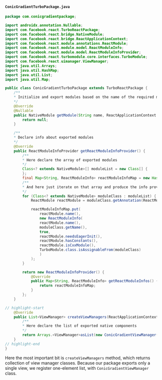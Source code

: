 #### `ConicGradientTurboPackage.java`

```java title="android/src/main/java/com/conicgradientpackage/ConicGradientTurboPackage.java"
package com.conicgradientpackage;

import androidx.annotation.Nullable;
import com.facebook.react.TurboReactPackage;
import com.facebook.react.bridge.NativeModule;
import com.facebook.react.bridge.ReactApplicationContext;
import com.facebook.react.module.annotations.ReactModule;
import com.facebook.react.module.model.ReactModuleInfo;
import com.facebook.react.module.model.ReactModuleInfoProvider;
import com.facebook.react.turbomodule.core.interfaces.TurboModule;
import com.facebook.react.uimanager.ViewManager;
import java.util.Arrays;
import java.util.HashMap;
import java.util.List;
import java.util.Map;

public class ConicGradientTurboPackage extends TurboReactPackage {
    /**
    * Initialize and export modules based on the name of the required module
    */
    @Override
    @Nullable
    public NativeModule getModule(String name, ReactApplicationContext reactContext) {
        return null;
    }

    /**
    * Declare info about exported modules
    */
    @Override
    public ReactModuleInfoProvider getReactModuleInfoProvider() {
        /**
        * Here declare the array of exported modules
        */
        Class<? extends NativeModule>[] moduleList = new Class[] {
        };
        final Map<String, ReactModuleInfo> reactModuleInfoMap = new HashMap<>();
        /**
        * And here just iterate on that array and produce the info provider instance
        */
        for (Class<? extends NativeModule> moduleClass : moduleList) {
            ReactModule reactModule = moduleClass.getAnnotation(ReactModule.class);

            reactModuleInfoMap.put(
                reactModule.name(),
                new ReactModuleInfo(
                reactModule.name(),
                moduleClass.getName(),
                true,
                reactModule.needsEagerInit(),
                reactModule.hasConstants(),
                reactModule.isCxxModule(),
                TurboModule.class.isAssignableFrom(moduleClass)
                )
            );
        }

        return new ReactModuleInfoProvider() {
            @Override
            public Map<String, ReactModuleInfo> getReactModuleInfos() {
                return reactModuleInfoMap;
            }
        };
    }

// highlight-start
    @Override
    public List<ViewManager> createViewManagers(ReactApplicationContext reactContext) {
        /**
        * Here declare the list of exported native components
        */
        return Arrays.<ViewManager>asList(new ConicGradientViewManager());
    }
// highlight-end
}
```

Here the most important bit is `createViewManagers` method, which returns collection of view manager classes.
Because our package exports only a single view, we register one-element list, with `ConicGradientViewManager` class.
